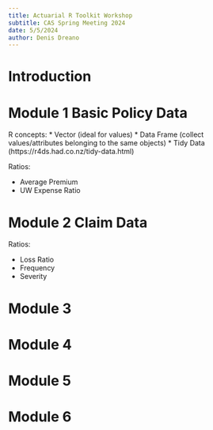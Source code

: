 ```yaml
---
title: Actuarial R Toolkit Workshop
subtitle: CAS Spring Meeting 2024
date: 5/5/2024
author: Denis Dreano
---
```


# Introduction

# Module 1 Basic Policy Data

R concepts:
* Vector (ideal for values)
* Data Frame (collect values/attributes belonging to the same objects)
* Tidy Data (https://r4ds.had.co.nz/tidy-data.html)

Ratios:

* Average Premium
* UW Expense Ratio


# Module 2 Claim Data

Ratios:

* Loss Ratio
* Frequency
* Severity

# Module 3
# Module 4
# Module 5
# Module 6
